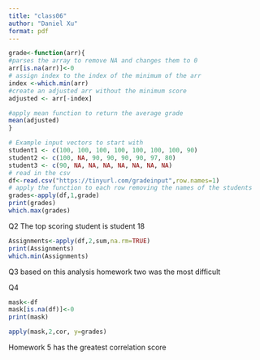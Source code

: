 ```yaml
---
title: "class06"
author: "Daniel Xu"
format: pdf
---
```

```r
grade<-function(arr){
#parses the array to remove NA and changes them to 0
arr[is.na(arr)]<-0
# assign index to the index of the minimum of the arr
index <-which.min(arr)
#create an adjusted arr without the minimum score
adjusted <- arr[-index]

#apply mean function to return the average grade
mean(adjusted)
}

# Example input vectors to start with
student1 <- c(100, 100, 100, 100, 100, 100, 100, 90)
student2 <- c(100, NA, 90, 90, 90, 90, 97, 80)
student3 <- c(90, NA, NA, NA, NA, NA, NA, NA)
# read in the csv
df<-read.csv("https://tinyurl.com/gradeinput",row.names=1)
# apply the function to each row removing the names of the students
grades<-apply(df,1,grade) 
print(grades)
which.max(grades)
```
Q2 The top scoring student is student 18 

```r
Assignments<-apply(df,2,sum,na.rm=TRUE) 
print(Assignments)
which.min(Assignments)
```

Q3 based on this analysis homework two was the most difficult 

Q4 
```r
mask<-df
mask[is.na(df)]<-0
print(mask)

apply(mask,2,cor, y=grades)
```

Homework 5 has the greatest correlation score 
